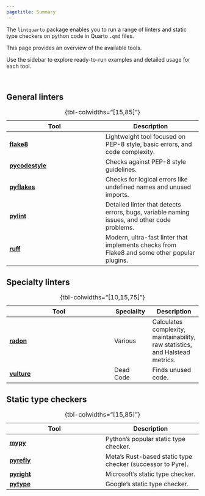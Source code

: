 ```yaml
---
pagetitle: Summary
---
```


The `lintquarto` package enables you to run a range of linters and static type checkers on python code in Quarto `.qmd` files.

This page provides an overview of the available tools.

Use the sidebar to explore ready-to-run examples and detailed usage for each tool.

<br>

## General linters

| Tool | Description |
| - | - |
| [**flake8**](flake8.qmd) | Lightweight tool focused on PEP-8 style, basic errors, and code complexity. |
| [**pycodestyle**](pycodestyle.qmd) | Checks against PEP-8 style guidelines. |
| [**pyflakes**](pyflakes.qmd) | Checks for logical errors like undefined names and unused imports. |
| [**pylint**](pylint.qmd) | Detailed linter that detects errors, bugs, variable naming issues, and other code problems. |
| [**ruff**](ruff.qmd) | Modern, ultra-fast linter that implements checks from Flake8 and some other popular plugins. |
: {tbl-colwidths="[15,85]"}

## Specialty linters

| Tool | Speciality | Description |
| --- | - | - |
| [**radon**](radon.qmd) | Various | Calculates complexity, maintainability, raw statistics, and Halstead metrics. |
| [**vulture**](vulture.qmd) | Dead Code | Finds unused code. |
: {tbl-colwidths="[10,15,75]"}

## Static type checkers

| Tool | Description |
| - | - |
| [**mypy**](mypy.qmd) | Python's popular static type checker. |
| [**pyrefly**](pyrefly.qmd) | Meta's Rust-based static type checker (successor to Pyre). |
| [**pyright**](pyright.qmd) | Microsoft's static type checker. |
| [**pytype**](pytype.qmd) | Google's static type checker. |
: {tbl-colwidths="[15,85]"}